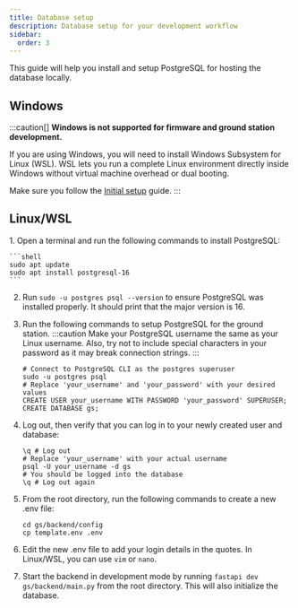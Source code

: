 ```yaml
---
title: Database setup
description: Database setup for your development workflow
sidebar:
  order: 3
---
```


This guide will help you install and setup PostgreSQL for hosting the database locally.

## Windows
:::caution[]
**Windows is not supported for firmware and ground station development.**

If you are using Windows, you will need to install Windows Subsystem for Linux (WSL). WSL lets you run a complete Linux environment directly inside Windows without virtual machine overhead or dual booting.

Make sure you follow the [Initial setup](/OBC-firmware/start-here/initial-setup) guide.
:::

## Linux/WSL

<Steps>
1. Open a terminal and run the following commands to install PostgreSQL:

    ```shell
    sudo apt update
    sudo apt install postgresql-16
    ```

2. Run `sudo -u postgres psql --version` to ensure PostgreSQL was installed properly. It should print that the major version is 16.

3. Run the following commands to setup PostgreSQL for the ground station. 
    :::caution
    Make your PostgreSQL username the same as your Linux username.
    Also, try not to include special characters in your password as it may break connection strings.
    :::

    ```shell
    # Connect to PostgreSQL CLI as the postgres superuser
    sudo -u postgres psql
    # Replace 'your_username' and 'your_password' with your desired values
    CREATE USER your_username WITH PASSWORD 'your_password' SUPERUSER;
    CREATE DATABASE gs;
    ```

4. Log out, then verify that you can log in to your newly created user and database:

    ```shell
    \q # Log out
    # Replace 'your_username' with your actual username
    psql -U your_username -d gs
    # You should be logged into the database
    \q # Log out again

5. From the root directory, run the following commands to create a new .env file:

    ```shell
    cd gs/backend/config
    cp template.env .env
    ```

6. Edit the new .env file to add your login details in the quotes. In Linux/WSL, you can use `vim` or `nano`.

7. Start the backend in development mode by running `fastapi dev gs/backend/main.py` from the root directory. This will also initialize the database.
</Steps>
